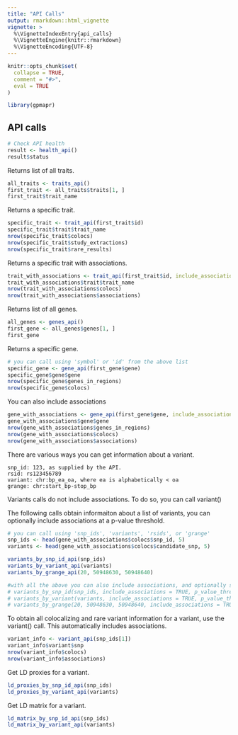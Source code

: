 ```yaml
---
title: "API Calls"
output: rmarkdown::html_vignette
vignette: >
  %\VignetteIndexEntry{api_calls}
  %\VignetteEngine{knitr::rmarkdown}
  %\VignetteEncoding{UTF-8}
---
```


```r
knitr::opts_chunk$set(
  collapse = TRUE,
  comment = "#>",
  eval = TRUE
)
```

```r
library(gpmapr)
```

## API calls

```r
# Check API health
result <- health_api()
result$status
```

Returns list of all traits.  
```r
all_traits <- traits_api()
first_trait <- all_traits$traits[1, ]
first_trait$trait_name
```

Returns a specific trait.
```r
specific_trait <- trait_api(first_trait$id)
specific_trait$trait$trait_name
nrow(specific_trait$colocs)
nrow(specific_trait$study_extractions)
nrow(specific_trait$rare_results)
```

Returns a specific trait with associations.
```r
trait_with_associations <- trait_api(first_trait$id, include_associations = TRUE)
trait_with_associations$trait$trait_name
nrow(trait_with_associations$colocs)
nrow(trait_with_associations$associations)
```

Returns list of all genes.
```r
all_genes <- genes_api()
first_gene <- all_genes$genes[1, ]
first_gene
```

Returns a specific gene.
```r
# you can call using 'symbol' or 'id' from the above list
specific_gene <- gene_api(first_gene$gene)
specific_gene$gene$gene
nrow(specific_gene$genes_in_regions)
nrow(specific_gene$colocs)
```

You can also include associations
```r
gene_with_associations <- gene_api(first_gene$gene, include_associations = TRUE)
gene_with_associations$gene$gene
nrow(gene_with_associations$genes_in_regions)
nrow(gene_with_associations$colocs)
nrow(gene_with_associations$associations)
```

There are various ways you can get information about a variant.
```
snp_id: 123, as supplied by the API.
rsid: rs123456789
variant: chr:bp_ea_oa, where ea is alphabetically < oa
grange: chr:start_bp-stop_bp
```

Variants calls do not include associations.  To do so, you can call variant()

The following calls obtain informaiton about a list of variants, you can optionally include associations at a p-value threshold.

```r
# you can call using 'snp_ids', 'variants', 'rsids', or 'grange'
snp_ids <- head(gene_with_associations$colocs$snp_id, 5)
variants <- head(gene_with_associations$colocs$candidate_snp, 5)

variants_by_snp_id_api(snp_ids)
variants_by_variant_api(variants)
variants_by_grange_api(20, 50948630, 50948640)

#with all the above you can also include associations, and optionally set a p-value threshold
# variants_by_snp_id(snp_ids, include_associations = TRUE, p_value_threshold = 0.05)
# variants_by_variant(variants, include_associations = TRUE, p_value_threshold = 5e-5)
# variants_by_grange(20, 50948630, 50948640, include_associations = TRUE, p_value_threshold = 1)
```

To obtain all colocalizing and rare variant information for a variant, use the variant() call.  This automatically includes associations.
```r
variant_info <- variant_api(snp_ids[1])
variant_info$variant$snp
nrow(variant_info$colocs)
nrow(variant_info$associations)
```

Get LD proxies for a variant.
```r
ld_proxies_by_snp_id_api(snp_ids)
ld_proxies_by_variant_api(variants)
```

Get LD matrix for a variant.
```r
ld_matrix_by_snp_id_api(snp_ids)
ld_matrix_by_variant_api(variants)
```


